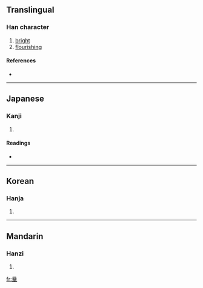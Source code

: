 {{also|曄}}
==Translingual==

===Han character===
{{Han char|rn=72|rad=日|as=12|sn=16|four=|canj=日廿一十 (ATMJ), X日廿一十 (XATMJ)}}

# [[bright]]
# [[flourishing]]

====References====
* {{Han ref|kx=0500.090|hdz=21528.080|uh=66C5|ud=26309}}

----

==Japanese==

===Kanji===
{{ja-kanji|grade=|rs=日12}}

# {{defn|Japanese}}

====Readings====
* {{ja-readings|on=[[よう]] (yō)|kun=[[かがやく]] (kagayaku)}}

----

==Korean==

===Hanja===
{{ko-hanja|hangeul=엽|eumhun=|rv=yeop|mr=yŏp|y=yep}}

# {{defn|Korean}}

----

==Mandarin==

===Hanzi===
{{cmn-hanzi|pin=[[yè]] ([[ye4]])|wg=yeh<sup>4</sup>}}

# {{defn|Mandarin}}

[[fr:曅]]